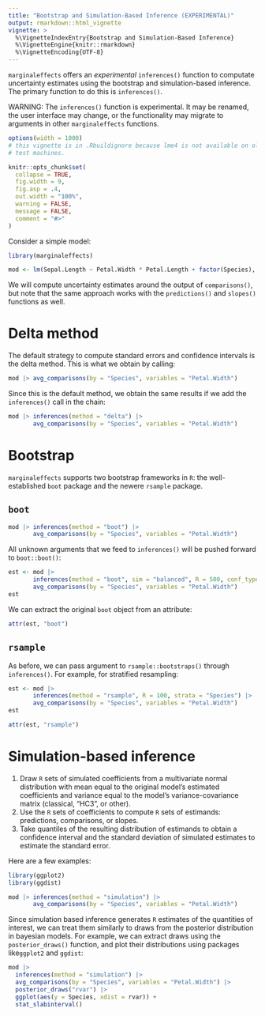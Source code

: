 ```yaml
---
title: "Bootstrap and Simulation-Based Inference (EXPERIMENTAL)"
output: rmarkdown::html_vignette
vignette: >
  %\VignetteIndexEntry{Bootstrap and Simulation-Based Inference}
  %\VignetteEngine{knitr::rmarkdown}
  %\VignetteEncoding{UTF-8}
---
```


`marginaleffects` offers an *experimental* `inferences()` function to computate uncertainty estimates using the bootstrap and simulation-based inference.  The primary function to do this is `inferences()`. 

WARNING: The `inferences()` function is experimental. It may be renamed, the user interface may change, or the functionality may migrate to arguments in other `marginaleffects` functions.

```r
options(width = 1000)
# this vignette is in .Rbuildignore because lme4 is not available on old CRAN
# test machines.

knitr::opts_chunk$set(
  collapse = TRUE,
  fig.width = 9,
  fig.asp = .4,
  out.width = "100%",
  warning = FALSE,
  message = FALSE,
  comment = "#>"
)
```

Consider a simple model:

```r
library(marginaleffects)

mod <- lm(Sepal.Length ~ Petal.Width * Petal.Length + factor(Species), data = iris)
```

We will compute uncertainty estimates around the output of `comparisons()`, but note that the same approach works with the `predictions()` and `slopes()` functions as well.


# Delta method

The default strategy to compute standard errors and confidence intervals is the delta method. This is what we obtain by calling:

```r
mod |> avg_comparisons(by = "Species", variables = "Petal.Width")
```

Since this is the default method, we obtain the same results if we add the `inferences()` call in the chain:

```r
mod |> inferences(method = "delta") |>
       avg_comparisons(by = "Species", variables = "Petal.Width")
```


# Bootstrap

`marginaleffects` supports two bootstrap frameworks in `R`: the well-established `boot` package and the newere `rsample` package.

## `boot`

```r
mod |> inferences(method = "boot") |>
       avg_comparisons(by = "Species", variables = "Petal.Width")
```

All unknown arguments that we feed to `inferences()` will be pushed forward to `boot::boot()`:


```r
est <- mod |>
       inferences(method = "boot", sim = "balanced", R = 500, conf_type = "bca") |>
       avg_comparisons(by = "Species", variables = "Petal.Width")
est
```
    
We can extract the original `boot` object from an attribute:


```r
attr(est, "boot")
```


## `rsample`

As before, we can pass argument to `rsample::bootstraps()` through `inferences()`. For example, for stratified resampling:

```r
est <- mod |>
       inferences(method = "rsample", R = 100, strata = "Species") |>
       avg_comparisons(by = "Species", variables = "Petal.Width")
est

attr(est, "rsample")
```


# Simulation-based inference

1. Draw `R` sets of simulated coefficients from a multivariate normal distribution with mean equal to the original model's estimated coefficients and variance equal to the model's variance-covariance matrix (classical, "HC3", or other).
2. Use the `R` sets of coefficients to compute `R` sets of estimands: predictions, comparisons, or slopes.
3. Take quantiles of the resulting distribution of estimands to obtain a confidence interval and the standard deviation of simulated estimates to estimate the standard error.

Here are a few examples:

```r
library(ggplot2)
library(ggdist)

mod |> inferences(method = "simulation") |>
       avg_comparisons(by = "Species", variables = "Petal.Width")
```

Since simulation based inference generates `R` estimates of the quantities of interest, we can treat them similarly to draws from the posterior distribution in bayesian models. For example, we can extract draws using the `posterior_draws()` function, and plot their distributions using packages like`ggplot2` and `ggdist`:

```r
mod |>
  inferences(method = "simulation") |>
  avg_comparisons(by = "Species", variables = "Petal.Width") |>
  posterior_draws("rvar") |>
  ggplot(aes(y = Species, xdist = rvar)) +
  stat_slabinterval()
```